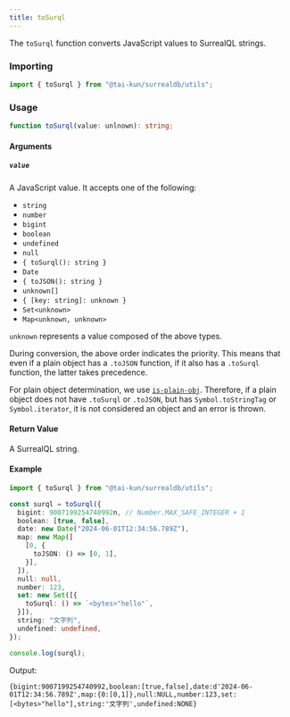 ```yaml
---
title: toSurql
---
```


The `toSurql` function converts JavaScript values to SurrealQL strings.

### Importing

```ts
import { toSurql } from "@tai-kun/surrealdb/utils";
```

### Usage

```ts
function toSurql(value: unlnown): string;
```

#### Arguments

##### `value`

A JavaScript value. It accepts one of the following:

- `string`
- `number`
- `bigint`
- `boolean`
- `undefined`
- `null`
- `{ toSurql(): string }`
- `Date`
- `{ toJSON(): string }`
- `unknown[]`
- `{ [key: string]: unknown }`
- `Set<unknown>`
- `Map<unknown, unknown>`

`unknown` represents a value composed of the above types.

During conversion, the above order indicates the priority. This means that even if a plain object has a `.toJSON` function, if it also has a `.toSurql` function, the latter takes precedence.

For plain object determination, we use [`is-plain-obj`](https://github.com/sindresorhus/is-plain-obj). Therefore, if a plain object does not have `.toSurql` or `.toJSON`, but has `Symbol.toStringTag` or `Symbol.iterator`, it is not considered an object and an error is thrown.

#### Return Value

A SurrealQL string.

#### Example

```ts
import { toSurql } from "@tai-kun/surrealdb/utils";

const surql = toSurql({
  bigint: 9007199254740992n, // Number.MAX_SAFE_INTEGER + 1
  boolean: [true, false],
  date: new Date("2024-06-01T12:34:56.789Z"),
  map: new Map([
    [0, {
      toJSON: () => [0, 1],
    }],
  ]),
  null: null,
  number: 123,
  set: new Set([{
    toSurql: () => `<bytes>"hello"`,
  }]),
  string: "文字列",
  undefined: undefined,
});

console.log(surql);
```

Output:

```text
{bigint:9007199254740992,boolean:[true,false],date:d'2024-06-01T12:34:56.789Z',map:{0:[0,1]},null:NULL,number:123,set:[<bytes>"hello"],string:'文字列',undefined:NONE}
```
